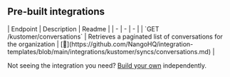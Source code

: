 
## Pre-built integrations

<AccordionGroup>


<Accordion title="Others">
| Endpoint | Description | Readme |
| - | - | - |
| `GET /kustomer/conversations` | Retrieves a paginated list of conversations for the organization | [🔗](https://github.com/NangoHQ/integration-templates/blob/main/integrations/kustomer/syncs/conversations.md) |
</Accordion>

</AccordionGroup>

<Tip>Not seeing the integration you need? [Build your own](https://nango.dev/docs/guides/platform/functions) independently.</Tip>
